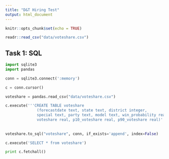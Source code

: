 ```yaml
---
title: "D&T Hiring Test"
output: html_document
---
```


```r

knitr::opts_chunk$set(echo = TRUE)

readr::read_csv("data/voteshare.csv")

```

## Task 1: SQL

```python

import sqlite3
import pandas

conn = sqlite3.connect(':memory')

c = conn.cursor()

voteshare = pandas.read_csv("data/voteshare.csv")

c.execute('''CREATE TABLE voteshare 
              (forecastdate text, state text, district integer, 
              special text, party text, model text, win_probability real, 
              voteshare real, p10_voteshare real, p90_voteshare real)''')
                
                
voteshare.to_sql("voteshare", conn, if_exists='append', index=False)

c.execute('SELECT * from voteshare')

print c.fetchall()


```

